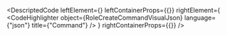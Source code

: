
<DescriptedCode
  leftElement={<RoleCreateCommandDesc />}
  leftContainerProps={{}}
  rightElement={
    <CodeHighlighter
      object={RoleCreateCommandVisualJson}
      language={"json"}
      title={"Command"}
    />
  }
  rightContainerProps={{}}
/>
